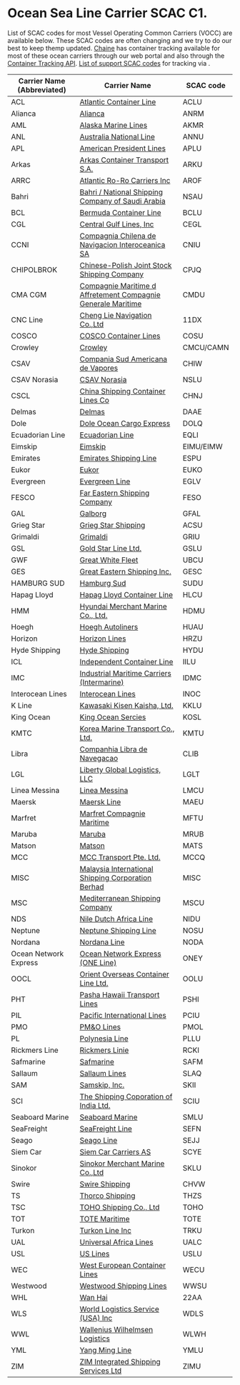 # Ocean Sea Line Carrier SCAC C1.

List of SCAC codes for most Vessel Operating Common Carriers (VOCC) are available below. These SCAC codes are often changing and we try to do our best to keep themp updated. [Chaine](https://chaineapp.com/) has container tracking available for most of these ocean carriers through our web portal and also through the [Container Tracking API](https://handbook.chaineapp.com/api/ocean-visibility). [List of support SCAC codes](https://handbook.chaineapp.com/api/docs/ocean-visibility/supported-scac-codes) for tracking via .

| Carrier Name (Abbreviated) | Carrier Name                                                                            | SCAC code |
| -------------------------- | --------------------------------------------------------------------------------------- | --------- |
| ACL                        | [Atlantic Container Line](https://www.aclcargo.com/)                                    | ACLU      |
| Alianca                    | [Alianca](http://www.alianca.com.br/)                                                   | ANRM      |
| AML                        | [Alaska Marine Lines](http://www.aml.lynden.com/)                                       | AKMR      |
| ANL                        | [Australia National Line](http://www.anl.com.au/)                                       | ANNU      |
| APL                        | [American President Lines](http://www.apl.com/)                                         | APLU      |
| Arkas                      | [Arkas Container Transport S.A.](http://www.arkasline.com.tr/)                          | ARKU      |
| ARRC                       | [Atlantic Ro-Ro Carriers Inc](http://www.cisnav.com/)                                   | AROF      |
| Bahri                      | [Bahri / National Shipping Company of Saudi Arabia](http://www.bahri.sa/)               | NSAU      |
| BCL                        | [Bermuda Container Line](http://neptunebermuda.com/)                                    | BCLU      |
| CGL                        | [Central Gulf Lines, Inc](http://www.intship.com/about-us/centralgulf/)                 | CEGL      |
| CCNI                       | [Compagnia Chilena de Navigacion Interoceanica SA](http://www.ccni.cl/)                 | CNIU      |
| CHIPOLBROK                 | [Chinese-Polish Joint Stock Shipping Company](http://www.chipolbrok.com/)               | CPJQ      |
| CMA CGM                    | [Compagnie Maritime d Affretement Compagnie Generale Maritime](http://www.cma-cgm.com/) | CMDU      |
| CNC Line                   | [Cheng Lie Navigation Co.,Ltd](http://www.cncline.com.tw/)                              | 11DX      |
| COSCO                      | [COSCO Container Lines](http://www.coscon.com/)                                         | COSU      |
| Crowley                    | [Crowley](http://www.crowley.com/)                                                      | CMCU/CAMN |
| CSAV                       | [Compania Sud Americana de Vapores](http://www.csav.com/)                               | CHIW      |
| CSAV Norasia               | [CSAV Norasia](http://www.csavnorasia.com/)                                             | NSLU      |
| CSCL                       | [China Shipping Container Lines Co](http://www.cscl.com.cn/)                            | CHNJ      |
| Delmas                     | [Delmas](http://www.delmas.com/)                                                        | DAAE      |
| Dole                       | [Dole Ocean Cargo Express](http://www.doleoceancargo.com/)                              | DOLQ      |
| Ecuadorian Line            | [Ecuadorian Line](http://www.ecuadorianline.com/)                                       | EQLI      |
| Eimskip                    | [Eimskip](http://www.eimskip.com/)                                                      | EIMU/EIMW |
| Emirates                   | [Emirates Shipping Line](http://www.emiratesline.com/)                                  | ESPU      |
| Eukor                      | [Eukor](http://www.eukor.com/)                                                          | EUKO      |
| Evergreen                  | [Evergreen Line](http://www.evergreen-line.com/)                                        | EGLV      |
| FESCO                      | [Far Eastern Shipping Company](http://www.fesco.com/)                                   | FESO      |
| GAL                        | [Galborg](http://www.galborg.com/)                                                      | GFAL      |
| Grieg Star                 | [Grieg Star Shipping](http://www.griegstar.com/)                                        | ACSU      |
| Grimaldi                   | [Grimaldi](http://www.grimaldi.co.uk/)                                                  | GRIU      |
| GSL                        | [Gold Star Line Ltd.](http://www.gslltd.com.hk/)                                        | GSLU      |
| GWF                        | [Great White Fleet](http://www.greatwhitefleet.com/)                                    | UBCU      |
| GES                        | [Great Eastern Shipping Inc.](http://www.greatship.com/)                                | GESC      |
| HAMBURG SUD                | [Hamburg Sud](http://www.hamburgsud.com/)                                               | SUDU      |
| Hapag Lloyd                | [Hapag Lloyd Container Line](http://www.hapag-lloyd.com/)                               | HLCU      |
| HMM                        | [Hyundai Merchant Marine Co., Ltd.](http://www.hmm21.com/)                              | HDMU      |
| Hoegh                      | [Hoegh Autoliners](http://www.hoeghautoliners.com/)                                     | HUAU      |
| Horizon                    | [Horizon Lines](http://www.horizon-lines.com/)                                          | HRZU      |
| Hyde Shipping              | [Hyde Shipping](http://www.hydeshipping.com/)                                           | HYDU      |
| ICL                        | [Independent Container Line](http://www.icl-ltd.com/)                                   | IILU      |
| IMC                        | [Industrial Maritime Carriers (Intermarine)](http://www.intermarine.com/)               | IDMC      |
| Interocean Lines           | [Interocean Lines](http://www.interoceanlines.com/)                                     | INOC      |
| K Line                     | [Kawasaki Kisen Kaisha, Ltd.](http://www.klineurope.com/)                               | KKLU      |
| King Ocean                 | [King Ocean Sercies](http://www.kingocean.com/)                                         | KOSL      |
| KMTC                       | [Korea Marine Transport Co., Ltd.](http://www.kmtc.co.kr/)                              | KMTU      |
| Libra                      | [Companhia Libra de Navegacao](http://www.libra.com.br/)                                | CLIB      |
| LGL                        | [Liberty Global Logistics, LLC](https://libertygl.com/)                                 | LGLT      |
| Linea Messina              | [Linea Messina](http://www.messinaline.it/)                                             | LMCU      |
| Maersk                     | [Maersk Line](http://www.maerskline.com/)                                               | MAEU      |
| Marfret                    | [Marfret Compagnie Maritime](http://www.marfret.com/)                                   | MFTU      |
| Maruba                     | [Maruba](http://www.maruba.com.ar/)                                                     | MRUB      |
| Matson                     | [Matson](http://www.matson.com/)                                                        | MATS      |
| MCC                        | [MCC Transport Pte. Ltd.](http://www.mcc.com.sg/)                                       | MCCQ      |
| MISC                       | [Malaysia International Shipping Corporation Berhad](http://www.misc.com.my/)           | MISC      |
| MSC                        | [Mediterranean Shipping Company](http://www.mscgva.ch/)                                 | MSCU      |
| NDS                        | [Nile Dutch Africa Line](http://www.niledutch.com/)                                     | NIDU      |
| Neptune                    | [Neptune Shipping Line](http://www.neptuneshippinglines.com/)                           | NOSU      |
| Nordana                    | [Nordana Line](http://www.nordana.com/)                                                 | NODA      |
| Ocean Network Express      | [Ocean Network Express (ONE Line)](https://www.one-line.com/)                           | ONEY      |
| OOCL                       | [Orient Overseas Container Line Ltd.](http://www.oocl.com/)                             | OOLU      |
| PHT                        | [Pasha Hawaii Transport Lines](https://www.pashahawaii.com/)                            | PSHI      |
| PIL                        | [Pacific International Lines](http://www.pilship.com/)                                  | PCIU      |
| PMO                        | [PM&O Lines](http://www.andalan-pacific.com/pmandoline.php)                             | PMOL      |
| PL                         | [Polynesia Line](http://www.polynesialine.com/polynesialine/home_page.html)             | PLLU      |
| Rickmers Line              | [Rickmers Linie](http://linie.rickmers.com/)                                            | RCKI      |
| Safmarine                  | [Safmarine](http://www.safmarine.com/)                                                  | SAFM      |
| Sallaum                    | [Sallaum Lines](http://www.sallaumlines.com/)                                           | SLAQ      |
| SAM                        | [Samskip, Inc.](http://www.samskip.com/)                                                | SKII      |
| SCI                        | [The Shipping Coporation of India Ltd.](http://www.shipindia.com/)                      | SCIU      |
| Seaboard Marine            | [Seaboard Marine](http://www.seaboardmarine.com/)                                       | SMLU      |
| SeaFreight                 | [SeaFreight Line](http://www.seafreightagencies.com/)                                   | SEFN      |
| Seago                      | [Seago Line](http://www.seagoline.com/)                                                 | SEJJ      |
| Siem Car                   | [Siem Car Carriers AS](http://www.siemshipping.com/)                                    | SCYE      |
| Sinokor                    | [Sinokor Merchant Marine Co.,Ltd](http://www.sinokor.co.kr/)                            | SKLU      |
| Swire                      | [Swire Shipping](http://www.swireshipping.com/)                                         | CHVW      |
| TS                         | [Thorco Shipping](http://www.thorcoshipping.com/)                                       | THZS      |
| TSC                        | [TOHO Shipping Co., Ltd](http://www.cosco.co.jp/tabid/172/Default.aspx)                 | TOHO      |
| TOT                        | [TOTE Maritime](http://www.totemaritime.com/)                                           | TOTE      |
| Turkon                     | [Turkon Line Inc](http://www.turkon.com/)                                               | TRKU      |
| UAL                        | [Universal Africa Lines](http://www.universalafricalines.com/)                          | UALC      |
| USL                        | [US Lines](http://www.uslines.com/)                                                     | USLU      |
| WEC                        | [West European Container Lines](http://www.weclines.com/)                               | WECU      |
| Westwood                   | [Westwood Shipping Lines](http://www.wsl.com/)                                          | WWSU      |
| WHL                        | [Wan Hai](http://www.wanhai.com/)                                                       | 22AA      |
| WLS                        | [World Logistics Service (USA) Inc](http://www.wls-usa.com/)                            | WDLS      |
| WWL                        | [Wallenius Wilhelmsen Logistics](http://www.2wglobal.com/)                              | WLWH      |
| YML                        | [Yang Ming Line](http://www.yangming.com/)                                              | YMLU      |
| ZIM                        | [ZIM Integrated Shipping Services Ltd](http://www.zim.com/)                             | ZIMU      |
